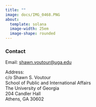 ```yaml
---
title: ""
image: docs/IMG_0468.PNG
about:
  template: solana
  image-width: 25em
  image-shape: rounded
---
```


### Contact

Email: [shawn.voutour\@uga.edu](mailto:shawn.voutour@uga.edu)

Address:\
c/o Shawn S. Voutour\
School of Public and International Affairs\
The University of Georgia\
204 Candler Hall\
Athens, GA 30602\
\
